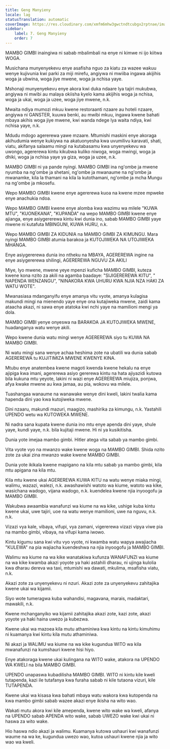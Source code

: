 ```yaml
---
title: Geng Manyieny
locale: lag
statusTranslation: automatic
coverImage: https://res.cloudinary.com/xmfm6mhw3gwctndtcubgx2rptnae/image/upload/v1740337243/small_cover_educacion_fundamental_a051170f1c.webp
sidebar:
    label: 7. Geng Manyieny
    order: 7
---
```

MAMBO GIMBI inaingiwa ni sabab mbalimbali na enye ni kimwe ni ijo kiitwa WOGA.

Musichana munyenyekevu enye asafisha nguo za kiatu za wazee wakuu wenye kujivunia kwi parki za miji mirefu, angiywa ni mwiiba ingawa akijihis woga ja ubwina, woga jiye mwene, woga ja nchisa yaye.

Mshonaji munyenyekevu enye akora kwi duka ndaare lya tajiri mukubwa, angiywa ni mwibi au malaya okiisha kyelo kama akijihis woga ja nchisa, woga ja ukai, woga ja uzee, woga jiye mwene, n.k.

Mwaita ndiya mumozi mkuu kwene restoraanti nzaare au hoteli nzaare, angiywa ni GANSTER, kuuwa benki, au mwibi mkuu, ingawa kwene bahati mbaya akihis woga jiye mwene, kwi wanda ndege lya waita ndiya, kwi nchisa yaye, n.k.

Mdudu mdogo agererewa yawe mzaare. Mtumishi maskini enye akoraga akihudumia wenye kukiywa na akatuonyesha kwa uvumilivu karavati, shati, viatu, akifanya salaamu mingi na kutabasamu kwa unyenyekevu wa uwongo, agererewa kintu kikubwa kuliko niwoga, woga mwingi, woga ja dhiki, woga ja nchisa yaye ya giza, woga ja uzee, n.k.

MAMBO GIMBI ni ya pande nyingi. MAMBO GIMBI ina ng'ombe ja mwene nyumba na ng'ombe ja shetani, ng'ombe ja mwanaume na ng'ombe ja mwanamke, kila la thamani na kila la kutothamani, ng'ombe ja mcha Mungu na ng'ombe ja mkosefu.

Wepo MAMBO GIMBI kwene enye agererewa kuoa na kwene mzee mpweke enye anachukia ndoa.

Wepo MAMBO GIMBI kwene enye alomba kwa wazimu wa milele "KUWA MTU", "KUONEKANA", "KUPANDA" na wepo MAMBO GIMBI kwene enye ajianga, enye asiygererewa kintu kwi dunia ino, sabab MAMBO GIMBI yaye mwene ni kutafuta MBINGUNI, KUWA HURU, n.k.

Wepo MAMBO GIMBI ZA KIDUNIA na MAMBO GIMBI ZA KIMUNGU. Mara nyingi MAMBO GIMBI atumia barakoa ja KUTOJIWEKA NA UTOJIWEKA MHANGA.

Enye asiygererewa dunia ino ntheku na MBAYA, AGEREREWA ingine na enye asiygererewa shilingi, AGEREREWA NGUVU ZA AKILI

Miye, Iyo mwene, mwene yeye mpenzi kuficha MAMBO GIMBI, kuteza kwene kona nzito za akili na agamba baadaye: "SIJIGEREREWA KITU", " NAPENDA WENZANGU", "NINAKORA KWA UHURU KWA NJIA NZA HAKI ZA WATU WOTE".

Mwanasiasa mdanganyifu enye amanya vitu vyote, amanya kulagisa makundi mingi na mienendo yaye enye ona kutajiweka mwene, zaidi kama ataacha akazi, ni sawa enye atatoka kwi nchi yaye na mamilioni mengi ya dola.

MAMBO GIMBI yenye onyeswa na BARAKOA JA KUTOJIWEKA MWENE, huadanganya watu wenye akili.

Wepo kwene dunia watu mingi wenye AGEREREWA siyo tu KUWA NA MAMBO GIMBI.

Ni watu mingi sana wenye achaa heshima zote na ubatili wa dunia sabab AGEREREWA tu KUJITIMIZA MWENE KWENYE KINA.

Mtubu enye anatembea kwene magoti kwenda kwene hekalu na enye ajipiga kwa imani, agererewa asiyo gererewa kintu na hata ajiyazidi kutowa bila kukuna mtu yeyote, lakini ni wazi enye AGEREREWA miujiza, ponjwa, afya kwake mwene au kwa jamaa, au pia, wokovu wa milele.

Tuashangaa wanaume na wanawake wenye dini kweli, lakini twalia kama hapenda dini yao kwa kutojiweka mwene.

Dini nzaaru, makundi mazuri, maagizo, mashirika za kimungu, n.k. Yastahili UPENDO wetu wa KUTOWEKA MWENE.

Ni nadra sana kupata kwene dunia ino mtu enye apenda dini yaye, shule yaye, kundi yaye, n.k. bila kujitaji mwene. Hi ni ya kusikitisha.

Dunia yote imejaa mambo gimbi. Hitler atega vita sabab ya mambo gimbi.

Vita vyote vyo na mwanzo wake kwene woga na MAMBO GIMBI. Shida nzito zote za ukai zina mwanzo wake kwene MAMBO GIMBI.

Dunia yote ikikala kwene mapigano na kila mtu sabab ya mambo gimbi, kila mtu apigana na kila mtu.

Kila mtu kwene ukai AGEREREWA KUWA KITU na watu wenye miaka mingi, walimu, wazazi, walezi, n.k. awashawishi watoto wa kiume, watoto wa kike, wasichana wadogo, vijana wadogo, n.k. kuendelea kwene njia inyoogofu ja MAMBO GIMBI.

Wakubwa awaambia wanafunzi wa kiume na wa kike, ushige kuba kintu kwene ukai, uwe tajiri, uoe na watu wenye mamilioni, uwe na nguvu, n.k. n.k.

Vizazi vya kale, vibaya, vifupi, vya zamani, vigererewa vizazi vipya viwe pia na mambo gimbi, vibaya, na vifupi kama iwowo.

Kintu kigumu sana kwi vitu vyo vyote, ni kwamba watu wapya awajiacha "KULEWA" na pia wajiacha kuendeshwa na njia inyoogofu ja MAMBO GIMBI.

Walimu wa kiume na wa kike wanatakiwa kufunza WANAFUNZI wa kiume na wa kike kwamba akazi yoyote ya haki astahili dharau, ni ujinga kulolia kwa dharau dereva wa taxi, mtumishi wa dawati, mkulima, msafisha viatu, n.k.

Akazi zote za unyenyekevu ni nzuri. Akazi zote za unyenyekevu zahitajika kwene ukai wa kijamii.

Siyo wote tumeragwa kuba wahandisi, magavana, marais, madaktari, mawakili, n.k.

Kwene mchanganyiko wa kijamii zahitajika akazi zote, kazi zote, akazi yoyote ya haki haina uwezo ja kubezwa.

Kwene ukai wa mazoea kila mutu athaminiwa kwa kintu na kintu kimuhimu ni kuamanya kwi kintu kila mutu athaminiwa.

Ni akazi ja WALIMU wa kiume na wa kike kugundua WITO wa kila mwanafunzi na kumshauri kwene hisi hiyo.

Enye atakoraga kwene ukai kulingana na WITO wake, atakora na UPENDO WA KWELI na bila MAMBO GIMBI.

UPENDO unapaswa kubadilisha MAMBO GIMBI. WITO ni kintu kile kweli tutapenda, kazi ile tutafanya kwa furaha sabab ni kile tutaona vizuri, kile TUTAPENDA.

Kwene ukai wa kisasa kwa bahati mbaya watu wakora kwa kutopenda na kwa mambo gimbi sabab wazee akazi enye ikisha na wito wao.

Wakati mutu akora kwi kile amependa, kwene wito wake wa kweli, afanya na UPENDO sabab APENDA wito wake, sabab UWEZO wake kwi ukai ni haswa za wito wake.

Hio haswa ndio akazi ja walimu. Kuamanya kutowa ushauri kwi wanafunzi waume na wa ke, kugundua uwezo wao, kutoa ushauri kwene njia ja wito wao wa kweli.

